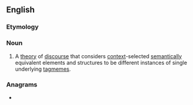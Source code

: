 ==English==

===Etymology===
{{suffix|en|tagmeme|ics}}

===Noun===
{{wikipedia}}
{{en-noun|-}}

# {{lb|en|linguistics}} A [[theory]] of [[discourse]] that considers [[context]]-selected [[semantics|semantically]] equivalent elements and structures to be different instances of single underlying [[tagmeme]]s.

===Anagrams===
* {{anagrams|en|smegmatic}}